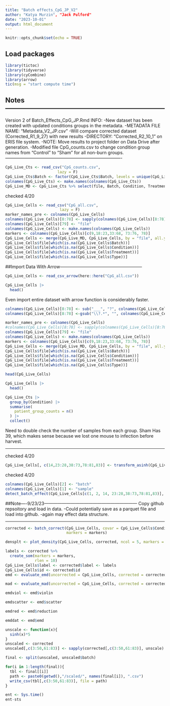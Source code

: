 ```yaml
---
title: "Batch effects_CpG_JP_V2"
author: "Katya Murzin", "Jack Pulford"
date: "2023-10-01"
output: html_document
---
```


```r
knitr::opts_chunk$set(echo = TRUE)
```


## Load packages
```r
library(tictoc)
library(tidyverse)
library(cyCombine)
library(arrow)
tic(msg = "start compute time")
```

## Notes------------------------------------------------------------------------

Version 2 of Batch_Effects_CpG_JP.Rmd
INFO: 
  -New dataset has been created with updated conditions groups in the metadata.
    -METADATA FILE NAME: "Metadata_V2_JP.csv"
  -Will compare corrected dataset (Corrected_R1_9_27) with new results 
    -DIRECTORY: "Corrected_R2_10_1" on ERIS file system. 
    -NOTE: Move results to project folder on Data Drive after generation. 
  -Modified file CpG_counts.csv to change condition group names from "Control" 
  to "Sham" for all non-burn groups. 
 -------------------------------------------------------------------------------

```r
CpG_Live_Cts <- read_csv("CpG_counts.csv",
                       lazy = F)
CpG_Live_Cts$Batch <- factor(CpG_Live_Cts$Batch, levels = unique(CpG_Live_Cts$Batch))
colnames(CpG_Live_Cts) <- make.names(colnames(CpG_Live_Cts))
CpG_Live_MD <- CpG_Live_Cts %>% select(file, Batch, Condition, Treatment, Type)

```
checked 4/20
```r
CpG_Live_Cells <- read_csv("CpG_all.csv",
                        lazy = F)
marker_names_pre <- colnames(CpG_Live_Cells)
colnames(CpG_Live_Cells)[8:78] <- sapply(colnames(CpG_Live_Cells)[8:78], function(x){strsplit(x, "___")[[1]][2]})
colnames(CpG_Live_Cells)[79] <- "file"
colnames(CpG_Live_Cells) <- make.names(colnames(CpG_Live_Cells))
markers <- colnames(CpG_Live_Cells)[c(9,18:23,33:68, 73:76, 78)]
CpG_Live_Cells <- merge(CpG_Live_MD, CpG_Live_Cells, by = "file", all.y = T)
CpG_Live_Cells$file[which(is.na(CpG_Live_Cells$Batch))]
CpG_Live_Cells$file[which(is.na(CpG_Live_Cells$Condition))]
CpG_Live_Cells$file[which(is.na(CpG_Live_Cells$Treatment))]
CpG_Live_Cells$file[which(is.na(CpG_Live_Cells$Type))]
```

##Import Data With Arrow--------------------------------------------------------
```r
CpG_Live_Cells <- read_csv_arrow(here::here("CpG_all.csv"))

CpG_Live_Cells |>
  head()

```
Even import entire dataset with arrow function is considerably faster. 

```r
colnames(CpG_Live_Cells)[8:78] <- sub("___", "?", colnames(CpG_Live_Cells[8:78]))
colnames(CpG_Live_Cells)[8:78] <-gsub("\\?.*", "", colnames(CpG_Live_Cells[8:78]))
```




```r
marker_names_pre <- colnames(CpG_Live_Cells)
#colnames(CpG_Live_Cells)[8:78] <- sapply(colnames(CpG_Live_Cells)[8:78], function(x){strsplit(x, "___")[[1]][2]})
colnames(CpG_Live_Cells)[79] <- "file"
colnames(CpG_Live_Cells) <- make.names(colnames(CpG_Live_Cells))
markers <- colnames(CpG_Live_Cells)[c(9,18:23,33:68, 73:76, 78)]
CpG_Live_Cells <- merge(CpG_Live_MD, CpG_Live_Cells, by = "file", all.y = T)
CpG_Live_Cells$file[which(is.na(CpG_Live_Cells$Batch))]
CpG_Live_Cells$file[which(is.na(CpG_Live_Cells$Condition))]
CpG_Live_Cells$file[which(is.na(CpG_Live_Cells$Treatment))]
CpG_Live_Cells$file[which(is.na(CpG_Live_Cells$Type))]

head(CpG_Live_Cells)

```

```r
CpG_Live_Cells |> 
  head()
```

```r
CpG_Live_Cts |>
  group_by(Condition) |>
  summarise(
    patient_group_counts = n()
  ) |>
  collect()
```

Need to double check the number of samples from each group. Sham Has 39, which 
makes sense because we lost one mouse to infection before harvest. 

 -------------------------------------------------------------------------------


checked 4/20
```r
CpG_Live_Cells[, c(14,23:28,38:73,78:81,83)] <- transform_asinh(CpG_Live_Cells[, c(14, 23:28,38:73,78:81,83)])
```
 
checked 4/20
```r
colnames(CpG_Live_Cells)[2] <- "batch"
colnames(CpG_Live_Cells)[1] <- "sample"
detect_batch_effect(CpG_Live_Cells[c(1, 2, 14, 23:28,38:73,78:81,83)], out_dir = getwd(), markers = markers)
```

##Note----9/23/23---------------------------------------------------------------
Copy github repsoitory and load in data. 
  -Could potentially save as a parquet file and load into github. 
  -again may effect data structure. 

--------------------------------------------------------------------------------


```r
corrected <- batch_correct(CpG_Live_Cells, covar = CpG_Live_Cells$Condition, 
                           markers = markers)
```


```r
densplt <- plot_density(CpG_Live_Cells, corrected, ncol = 5, markers = markers)
```

```r
labels <- corrected %>% 
  create_som(markers = markers,
             rlen = 10)
CpG_Live_Cells$label <- corrected$label <- labels
CpG_Live_Cells$id <- corrected$id
emd <- evaluate_emd(uncorrected = CpG_Live_Cells, corrected = corrected, markers = markers, cell_col = "label")
```

```r
mad <- evaluate_mad(uncorrected = CpG_Live_Cells, corrected = corrected, markers = markers, cell_col = "label")
```

```r
emdviol <- emd$violin

emdscatter <- emd$scatter

emdred <- emd$reduction

emddat <- emd$emd
```

```r
unscale <- function(x){
  sinh(x)*5
}
unscaled <- corrected
unscaled[,c(3:50,61:83)] <- sapply(corrected[,c(3:50,61:83)], unscale)
```


```r
final <- split(unscaled, unscaled$batch)
```

```r
for(i in 1:length(final)){
  tbl <- final[[i]]
  path <- paste0(getwd(),"/scaled/", names(final[i]), ".csv")
  write_csv(tbl[,c(3:50,61:83)], file = path)
}
```


```r
ent <- Sys.time()
ent-sts
```